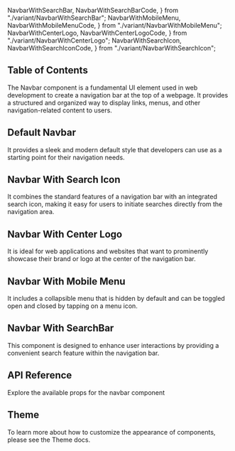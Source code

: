   NavbarWithSearchBar,
  NavbarWithSearchBarCode,
} from "./variant/NavbarWithSearchBar";
  NavbarWithMobileMenu,
  NavbarWithMobileMenuCode,
} from "./variant/NavbarWithMobileMenu";
  NavbarWithCenterLogo,
  NavbarWithCenterLogoCode,
} from "./variant/NavbarWithCenterLogo";
  NavbarWithSearchIcon,
  NavbarWithSearchIconCode,
} from "./variant/NavbarWithSearchIcon";


## Table of Contents

The Navbar component is a fundamental UI element used in web development to create a navigation bar at the top of a webpage. It provides a structured and organized way to display links, menus, and other navigation-related content to users.

## Default Navbar

It provides a sleek and modern default style that developers can use as a starting point for their navigation needs.

<CodePreview github="Navbar" code={DefaultNavbarCode}>
  <DefaultNavbar />
</CodePreview>

## Navbar With Search Icon

It combines the standard features of a navigation bar with an integrated search icon, making it easy for users to initiate searches directly from the navigation area.

<CodePreview github="Navbar" code={NavbarWithSearchIconCode}>
  <NavbarWithSearchIcon />
</CodePreview>

## Navbar With Center Logo

It is ideal for web applications and websites that want to prominently showcase their brand or logo at the center of the navigation bar.

<CodePreview github="Navbar" code={NavbarWithCenterLogoCode}>
  <NavbarWithCenterLogo />
</CodePreview>

## Navbar With Mobile Menu

It includes a collapsible menu that is hidden by default and can be toggled open and closed by tapping on a menu icon.

<CodePreview github="Navbar" code={NavbarWithMobileMenuCode}>
  <NavbarWithMobileMenu />
</CodePreview>

## Navbar With SearchBar

This component is designed to enhance user interactions by providing a convenient search feature within the navigation bar.

<CodePreview github="Navbar" code={NavbarWithSearchBarCode}>
  <NavbarWithSearchBar />
</CodePreview>

## API Reference

Explore the available props for the navbar component

<ComponentApi data={NavbarApiData} />

## Theme

To learn more about how to customize the appearance of components, please see the Theme docs.

<CssThemePreview code={useTheme().theme.navbar} />
